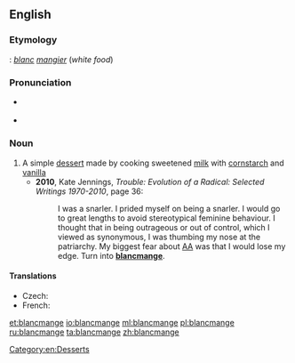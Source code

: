==English==
{{wikipedia}}
===Etymology===
{{etyl|fro|en}}: ''[[blanc]] [[mangier]]'' (''white food'')

===Pronunciation===
* {{a|UK}} {{IPA|/bləˈmɒn(d)ʒ/|lang=en}}
* {{a|US}} {{IPA|/bləˈmɑn(d)ʒ/|lang=en}}

===Noun===
{{en-noun}}

# A simple [[dessert]] made by cooking sweetened [[milk]] with [[cornstarch]] and [[vanilla]]
#* '''2010''', Kate Jennings, ''Trouble: Evolution of a Radical: Selected Writings 1970-2010'', page 36:
#*: I was a snarler. I prided myself on being a snarler. I would go to great lengths to avoid stereotypical feminine behaviour. I thought that in being outrageous or out of control, which I viewed as synonymous, I was thumbing my nose at the patriarchy. My biggest fear about [[AA]] was that I would lose my edge. Turn into '''[[blancmange]]'''.

====Translations====
{{trans-top|dessert}}
* Czech: {{t+|cs|pudink|m}}
* French: {{t+|fr|blanc-manger|m}}
{{trans-mid}}
{{trans-bottom}}

[[Category:en:Desserts]]

[[et:blancmange]]
[[io:blancmange]]
[[ml:blancmange]]
[[pl:blancmange]]
[[ru:blancmange]]
[[ta:blancmange]]
[[zh:blancmange]]